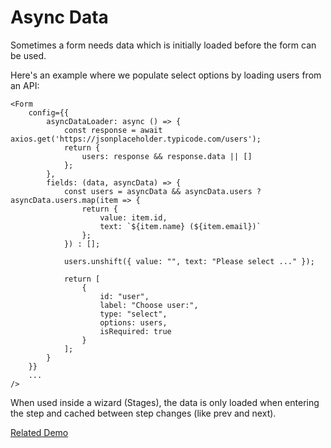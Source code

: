 # Async Data

Sometimes a form needs data which is initially loaded before the form can be used.

Here's an example where we populate select options by loading users from an API:

```
<Form
    config={{
        asyncDataLoader: async () => {
            const response = await axios.get('https://jsonplaceholder.typicode.com/users');
            return {
                users: response && response.data || []
            };
        },
        fields: (data, asyncData) => {
            const users = asyncData && asyncData.users ? asyncData.users.map(item => {
                return {
                    value: item.id,
                    text: `${item.name} (${item.email})`
                };
            }) : [];

            users.unshift({ value: "", text: "Please select ..." });

            return [
                {
                    id: "user",
                    label: "Choose user:",
                    type: "select",
                    options: users,
                    isRequired: true
                }
            ];
        }
    }}
    ...
/>
```

When used inside a wizard (Stages), the data is only loaded when entering the step and cached between step changes (like prev and next).

[Related Demo](https://stages-demo.vercel.app/asyncdata)